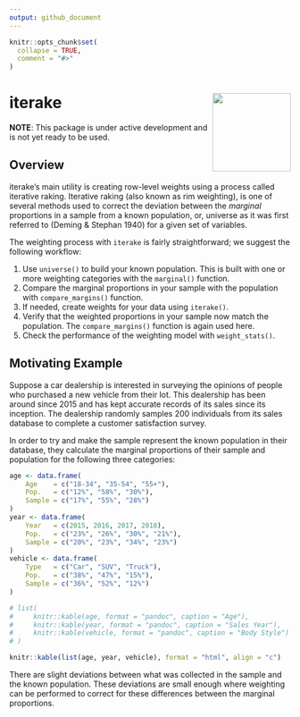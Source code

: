 ```yaml
---
output: github_document
---
```


```r
knitr::opts_chunk$set(
  collapse = TRUE,
  comment = "#>"
)
```

# iterake <img src=logo/ITERAKE_LOGO_01.png width=140 height=140 align="right" />  
**NOTE**: This package is under active development and is not yet ready to be used.
  
## Overview 

iterake's main utility is creating row-level weights using a process called iterative raking. Iterative raking (also known as rim weighting), is one of several methods used to correct the deviation between the *marginal* proportions in a sample from a known population, or, universe as it was first referred to (Deming & Stephan 1940) for a given set of variables.

The weighting process with `iterake` is fairly straightforward; we suggest the following workflow: 

1. Use `universe()` to build your known population. This is built with one or more weighting categories with the `marginal()` function.
2. Compare the marginal proportions in your sample with the population with `compare_margins()` function.  
3. If needed, create weights for your data using `iterake()`.  
4. Verify that the weighted proportions in your sample now match the population. The `compare_margins()` function is again used here.  
5. Check the performance of the weighting model with `weight_stats()`.


## Motivating Example
Suppose a car dealership is interested in surveying the opinions of people who purchased a new vehicle from their lot. This dealership has been around since 2015 and has kept accurate records of its sales since its inception. The dealership randomly samples 200 individuals from its sales database to complete a customer satisfaction survey.  

In order to try and make the sample represent the known population in their database, they calculate the marginal proportions of their sample and population for the following three  categories:

```r
age <- data.frame(
    Age    = c("18-34", "35-54", "55+"),
    Pop.   = c("12%", "58%", "30%"),
    Sample = c("17%", "55%", "28%")
)
year <- data.frame(
    Year   = c(2015, 2016, 2017, 2018),
    Pop.   = c("23%", "26%", "30%", "21%"),
    Sample = c("20%", "23%", "34%", "23%")
)
vehicle <- data.frame(
    Type   = c("Car", "SUV", "Truck"),
    Pop.   = c("38%", "47%", "15%"),
    Sample = c("36%", "52%", "12%")
)

# list(
#     knitr::kable(age, format = "pandoc", caption = "Age"),
#     knitr::kable(year, format = "pandoc", caption = "Sales Year"),
#     knitr::kable(vehicle, format = "pandoc", caption = "Body Style")
# )

knitr::kable(list(age, year, vehicle), format = "html", align = "c")
```

There are slight deviations between what was collected in the sample and the known population. These deviations are small enough where weighting can be performed to correct for these differences between the marginal proportions.



